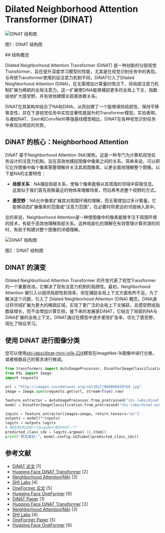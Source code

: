 # Dilated Neighborhood Attention Transformer (DINAT)

<div class="flex justify-center">
    <img src="https://huggingface.co/datasets/hf-vision/course-assets/resolve/main/dinat_images/dina_comparison.png" alt="DINAT 结构图">
<p>图1：DINAT 结构图</p>
</div>
## 结构概览

Dilated Neighborhood Attention Transformer (DiNAT) 是一种创新的分层视觉Transformer，旨在提升深度学习模型的性能，尤其是在视觉识别任务中的表现。与传统Transformer使用的自注意力机制不同，DiNAT引入了Dilated Neighborhood Attention (DiNA)，在无需增加计算量的情况下，将局部注意力机制扩展为稀疏的全局注意力。这一扩展使DiNA能够捕捉更多的全局上下文，指数级地扩大感受野，并有效地建模长距离依赖关系。

DiNAT在其架构中结合了NA和DiNA，从而创建了一个能够保持局部性、保持平移等变性，并在下游视觉任务中实现显著性能提升的Transformer模型。实验表明，与诸如NAT、Swin和ConvNeXt等强基线模型相比，DiNAT在各种视觉识别任务中表现出明显的优势。

## DiNAT 的核心：Neighborhood Attention

DiNAT 基于Neighborhood Attention (NA)架构，这是一种专门为计算机视觉任务设计的注意力机制，旨在高效地捕捉图像中像素之间的关系。简单来说，可以把它比作图像中每个像素需要理解并关注其周围像素，以更全面地理解整个图像。以下是NA的主要特性：

- **局部关系**：NA捕捉局部关系，使每个像素能够从其周围的邻域中获取信息。这类似于我们首先观察最近的物体来理解场景，然后再考虑整个视野的方式。

- **感受野**：NA允许像素扩展其对周围环境的理解，而无需增加过多计算量。它能够动态扩展像素的范围或“注意力范围”，在必要时将更远的邻居纳入其中。

总的来说，Neighborhood Attention是一种使图像中的像素能够专注于周围环境的技术，有助于高效地理解局部关系。这种局部化的理解在有效管理计算资源的同时，有助于构建对整个图像的详细理解。

<div class="flex justify-center">
    <img src="https://huggingface.co/datasets/hf-vision/course-assets/resolve/main/dinat_images/dinat_architecture.png" alt="DiNAT 结构图">
<p>图2：DiNAT 结构图</p>
</div>

## DINAT 的演变

Dilated Neighborhood Attention Transformer 的开发代表了视觉Transformer的一个重要改进。它解决了现有注意力机制的局限性。最初，Neighborhood Attention 被引入以提供局部性和效率，但在捕捉全局上下文方面有所不足。为了解决这个问题，引入了 Dilated Neighborhood Attention (DiNA) 概念。DiNA通过将邻域扩展为更大的稀疏区域，实现了更广泛的全局上下文捕获，且感受野成指数级增长，而不会增加计算负担。接下来的发展是DiNAT，它结合了局部的NA与DiNA扩展的全局上下文。DiNAT通过在模型中逐步更改扩张率，优化了感受野，简化了特征学习。

## 使用 DiNAT 进行图像分类
您可以使用[shi-labs/dinat-mini-in1k-224](https://huggingface.co/shi-labs/dinat-small-in1k-224)模型在ImageNet-1k图像中进行分类，或者根据自己的需求进行微调。

```python
from transformers import AutoImageProcessor, DinatForImageClassification
from PIL import Image
import requests

url = "http://images.cocodataset.org/val2017/000000039769.jpg"
image = Image.open(requests.get(url, stream=True).raw)

feature_extractor = AutoImageProcessor.from_pretrained("shi-labs/dinat-mini-in1k-224")
model = DinatForImageClassification.from_pretrained("shi-labs/dinat-mini-in1k-224")

inputs = feature_extractor(images=image, return_tensors="pt")
outputs = model(**inputs)
logits = outputs.logits
# 模型预测1000个ImageNet类别中的一个
predicted_class_idx = logits.argmax(-1).item()
print("预测类别:", model.config.id2label[predicted_class_idx])
```

## 参考文献
- [DiNAT 论文](https://arxiv.org/abs/2209.15001) [1] 
- [Hugging Face DiNAT Transformer](https://huggingface.co/docs/transformers/model_doc/dinat) [2]  
- [Neighborhood Attention(NA)](https://arxiv.org/abs/2204.07143) [3] 
- [SHI Labs](https://huggingface.co/shi-labs) [4]  
- [OneFormer 论文](https://arxiv.org/abs/2211.06220) [5]
- [Hugging Face OneFormer](https://huggingface.co/docs/transformers/main/en/model_doc/oneformer) [6]
- [DiNAT Paper](https://arxiv.org/abs/2209.15001) [1] 
- [Hugging Face DiNAT Transformer](https://huggingface.co/docs/transformers/model_doc/dinat) [2]  
- [Neighborhood Attention(NA)](https://arxiv.org/abs/2204.07143) [3] 
- [SHI Labs](https://huggingface.co/shi-labs) [4]  
- [OneFormer Paper](https://arxiv.org/abs/2211.06220) [5]
- [Hugging Face OneFormer](https://huggingface.co/docs/transformers/main/en/model_doc/oneformer) [6]  
